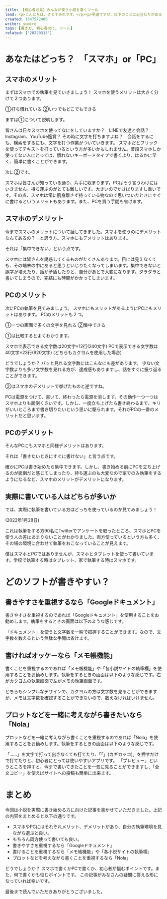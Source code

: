 ```yaml
---
title: 【初心者必見】みんなが使う小説を書くツール
lead: <p>こんにちは、さとすみれです。</p><p>早速ですが、以下のことに心当たりがある人はいませんか？</p><p>「よし！　小説を書こう！」<br />　↓<br />①「あれ？　なにで書くんだろう……スマホ？　PC？」<br />　↓<br />②「アプリとか使うのかな？」</p><p>小説を書こうと思っても、ツールに悩むことはありませんか？<br />今回は①ツールについて、②アプリについて深掘りして話していきたいと思います。</p>
created: 1647572400
writer: sumire
tags: [書き方, 初心者向け, ツール]
related: ['20220313']
---
```


# あなたはどっち？　「スマホ」or「PC」

## スマホのメリット

まずはスマホでの執筆を見ていきましょう！
スマホを使うメリットは大きく分けて２つあります。

①打ち慣れている
②いつでもどこでもできる

まずは①について説明します。

皆さんは日々スマホを使ってなにをしていますか？　LINEで友達と会話？　Instagram、YouTube鑑賞？
その時に文字を打ちますよね？　会話をするにも、検索をするにも、文字を打つ作業がついていきます。
スマホだとフリックを使ってテキストを打っているという方が多いかもしれません。普段スマホしか使ってない人にとっては、慣れないキーボードタイプで書くより、はるかに早く、簡単に書くことができます。

次に②です。

スマホは皆さんが知っている通り、片手に収まります。PCはそう言うわけにはいきません。持ち運ぶのがとても難しいです。大きいのでかさばりますし重いです。その点、スマホは常に肌身離さず持っている物なので思いついたときにすぐに書けるというメリットもあります。また、PCを買う手間も省けます。

## スマホのデメリット

今までスマホのメリットについて話してきました。スマホを使うのにデメリットなんてあるの？　と思う方。スマホにもデメリットはあります。

それは「集中できない」という点です。

スマホには皆さんを誘惑してくるものがたくさんあります。目には見えなくても、その端末の中にあると思うといじりたくなってしまいます。集中できないと誤字が増えたり、話が矛盾したりと、自分があとで大変になります。ダラダラと書いてしまうので、完結にも時間がかかってしまいます。

## PCのメリット

次にPCの執筆を見てみましょう。
スマホにもメリットがあるようにPCにもメリットはあります。
PCのメリットも２つ。

①一つの画面で多くの文字を見れる
②集中できる

①は比較するとよくわかります。

スマホで表示できる文字数は20文字×12行(240文字)
PCで表示できる文字数は40文字×23行(920文字)
(どちらもカクヨムを使用した場合)

どうでしょうか？
パッと見れる文字数にはこんなにも差があります。
少ない文字数よりも多い文字数を見れる方が、達成感もありますし、話をすぐに振り返ることができます。

②はスマホのデメリットで挙げたものと逆ですね。

PCは電源をつけて、書いて、終わったら電源を消します。その動作一つ一つはスマホよりも面倒くさいです。しかし、一度立ち上げたら書き終わるまで、キリがいいところまで書き切りたいという思いに駆られます。それがPCの一番のメリットだと思います。

## PCのデメリット

そんなPCにもスマホと同様デメリットはあります。

それは「書きたいときにすぐに書けない」と言う点です。

確かにPCは書き始めたら集中できます。しかし、書き始める前にPCを立ち上げるのが面倒だと感じてしまったり、持ち運ぶのも大変なので家でのみ執筆をするようになるなど、スマホのメリットがデメリットになります。

## 実際に書いている人はどちらが多いか

では、実際に執筆を書いている方はどっちを使っているのか見てみましょう！

<amp-img src="20220318-1.png" alt="" width="700" height="700" layout="responsive" />

(2022年1月28日)

これは執筆をする方90名にTwitterでアンケートを取ったところ、スマホとPCを使う人の差はあまりないことがわかりました。両方使っているという方も多く、その場の環境に合わせて執筆をおこなっていることが見えます。

僕はスマホとPCではありませんが、スマホとタブレットを使って書いています。学校で執筆する時はタブレット、家で執筆する時はスマホです。

# どのソフトが書きやすい？

## 書きやすさを重視するなら「Googleドキュメント」

書きやすさを重視するのであれば「Googleドキュメント」を使用することをお勧めします。執筆をするときの画面は以下のような感じです。

<amp-img src="20220318-2.jpg" alt="" width="700" height="1038" layout="responsive" />

「ドキュメント」を使うと文字数を一瞬で把握することができます。なので、文字数を数えるという無駄な手間は省けます。

## 書ければオッケーなら「メモ帳機能」

書くことを重視するのであれば「メモ帳機能」や「各小説サイトの執筆欄」を使用することをお勧めします。執筆をするときの画面は以下のような感じです。右がカクヨムの執筆画面で左がメモの執筆画面です。

<amp-img src="20220318-3.jpg" alt="" width="700" height="490" layout="responsive" />

どちらもシンプルなデザインで、カクヨムの方は文字数を見ることができますが、メモは文字数を確認することができないので、数えなければいけません。

## プロットなどを一緒に考えながら書きたいなら「Nola」

プロットなどを一緒に考えながら書くことを重視するのであれば「Nola」を使用することをお勧めします。執筆をするときの画面は以下のような感じです。

<amp-img src="20220318-4.jpg" alt="" width="700" height="1015" layout="responsive" />

「……」を文字で打って出さなくても打てたり、「「」(カギカッコ)」を押すだけで打てたりと、初心者にとっては使いやすいアプリです。
「プレビュー」というところを押すと、今まで書いてきたことを一気に見ることができますし、「全文コピー」を使えばサイトへの投稿も簡単に出来ます。

# まとめ

今回は小説を実際に書き始める方に向けた記事を書かせていただきました。上記の内容をまとめると以下の通りです。

- スマホやPCにはそれぞれメリット、デメリットがあり、自分の執筆環境を見ながら選ぶと良い。
- もちろん両方使って書いても良い。
- 書きやすさを重視するなら「Googleドキュメント」
- 書けることを重視するなら「メモ帳機能」や「各小説サイトの執筆欄」
- プロットなどを考えながら書くことを重視するなら「Nola」

どうでしょうか？
スマホで書くかPCで書くか、初心者が悩むポイントです。また、何で書くかも悩むポイントです。
この記事がみなさんの疑問に答える形になっていれば幸いです。

最後まで読んでいただきありがとうございました。
